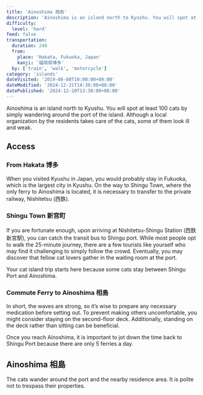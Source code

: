 ```yaml
---
title: 'Ainoshima 相島'
description: 'Ainoshima is an island north to Kyushu. You will spot at least 100 cats by simply wandering around the port of the island. Although a local organization by the residents takes care of the cats, some of them look ill and weak.'
difficulty:
  level: 'hard'
feed: false
transportation:
  duration: 240
  from:
    place: 'Hakata, Fukuoka, Japan'
    kanji: '福岡県博多'
  by: ['train', 'walk', 'motorcycle']
category: 'islands'
dateVisited: '2019-06-08T10:00:00+09:00'
dateModified: '2024-12-21T14:30:00+08:00'
datePublished: '2024-12-20T13:30:00+08:00'
---
```



Ainoshima is an island north to Kyushu. You will spot at least 100 cats by simply wandering around the port of the island. Although a local organization by the residents takes care of the cats, some of them look ill and weak.

<Abstract frontmatter={frontmatter} />

## Access

### From Hakata 博多

When you visited Kyushu in Japan, you would probably stay in Fukuoka, which is the largest city in Kyushu. On the way to Shingu Town, where the only ferry to Ainoshima is located, it is necessary to transfer to the private railway, Nishitetsu (西鉄).

### Shingu Town 新宮町

If you are fortunate enough, upon arriving at Nishitetsu-Shingu Station (西鉄新宮駅), you can catch the transit bus to Shingu port. While most people opt to walk the 25-minute journey, there are a few tourists like yourself who may find it challenging to simply follow the crowd. Eventually, you may discover that fellow cat lovers gather in the waiting room at the port.

Your cat island trip starts here because some cats stay between Shingu Port and Ainoshima.

### Commute Ferry to Ainoshima 相島

In short, the waves are strong, so it’s wise to prepare any necessary medication before setting out. To prevent making others uncomfortable, you might consider staying on the second-floor deck. Additionally, standing on the deck rather than sitting can be beneficial.

Once you reach Ainoshima, it is important to jot down the time back to Shingu Port because there are only 5 ferries a day.

## Ainoshima 相島

The cats wander around the port and the nearby residence area. It is polite not to trespass their properties.
